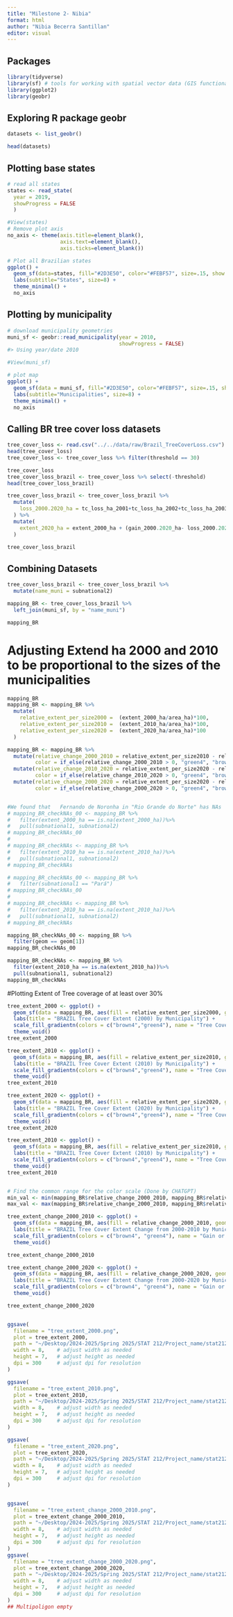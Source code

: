 ```yaml
---
title: "Milestone 2- Nibia"
format: html
author: "Nibia Becerra Santillan"
editor: visual
---
```


## Packages

```r
library(tidyverse)
library(sf) # tools for working with spatial vector data (GIS functionality, mapping)
library(ggplot2)
library(geobr)
```

## Exploring R package geobr 

```r
datasets <- list_geobr()

head(datasets)

```
## Plotting base states

```r
# read all states
states <- read_state(
  year = 2019, 
  showProgress = FALSE
  )

#View(states)
# Remove plot axis
no_axis <- theme(axis.title=element_blank(),
                 axis.text=element_blank(),
                 axis.ticks=element_blank())

# Plot all Brazilian states
ggplot() +
  geom_sf(data=states, fill="#2D3E50", color="#FEBF57", size=.15, show.legend = FALSE) +
  labs(subtitle="States", size=8) +
  theme_minimal() +
  no_axis
```

## Plotting by municipality

```r
# download municipality geometries
muni_sf <- geobr::read_municipality(year = 2010,
                                    showProgress = FALSE)
#> Using year/date 2010

#View(muni_sf)

# plot map
ggplot() +
  geom_sf(data = muni_sf, fill="#2D3E50", color="#FEBF57", size=.15, show.legend = FALSE) +
  labs(subtitle="Municipalities", size=8) +
  theme_minimal() +
  no_axis
```


## Calling BR tree cover loss datasets

```r

tree_cover_loss <- read.csv("../../data/raw/Brazil_TreeCoverLoss.csv")
head(tree_cover_loss)
tree_cover_loss <- tree_cover_loss %>% filter(threshold == 30)

tree_cover_loss
tree_cover_loss_brazil <- tree_cover_loss %>% select(-threshold)
head(tree_cover_loss_brazil)
```

```r
tree_cover_loss_brazil <- tree_cover_loss_brazil %>% 
  mutate(
    loss_2000.2020_ha = tc_loss_ha_2001+tc_loss_ha_2002+tc_loss_ha_2003+tc_loss_ha_2004+tc_loss_ha_2005+tc_loss_ha_2006+tc_loss_ha_2007+tc_loss_ha_2008+tc_loss_ha_2009+tc_loss_ha_2010+tc_loss_ha_2011+tc_loss_ha_2012+tc_loss_ha_2013+tc_loss_ha_2014+tc_loss_ha_2015+tc_loss_ha_2016+tc_loss_ha_2017+tc_loss_ha_2018+tc_loss_ha_2019+tc_loss_ha_2020
  ) %>% 
  mutate(
    extent_2020_ha = extent_2000_ha + (gain_2000.2020_ha- loss_2000.2020_ha) ## If the forest was 10 in 2000, and then it gained 3 and then lost 5. It would be 10 + (3-5) = 10-2 = 8
  )

tree_cover_loss_brazil
```

## Combining Datasets

```r

tree_cover_loss_brazil <- tree_cover_loss_brazil %>% 
  mutate(name_muni = subnational2)

mapping_BR <- tree_cover_loss_brazil %>%
  left_join(muni_sf, by = "name_muni")

mapping_BR
```

# Adjusting Extend ha 2000 and 2010 to be proportional to the sizes of the municipalities

```r

mapping_BR
mapping_BR <- mapping_BR %>% 
  mutate(
    relative_extent_per_size2000 =  (extent_2000_ha/area_ha)*100,
    relative_extent_per_size2010 =  (extent_2010_ha/area_ha)*100,
    relative_extent_per_size2020 =  (extent_2020_ha/area_ha)*100
  )

mapping_BR <- mapping_BR %>% 
  mutate(relative_change_2000_2010 = relative_extent_per_size2010 - relative_extent_per_size2000, #If it was 10 in 2000, and 12 in 2010, then it would be 12-10 = 2 (positive number), which means that now there is more tree cover loss
         color = if_else(relative_change_2000_2010 > 0, "green4", "brown4")) %>% 
  mutate(relative_change_2010_2020 = relative_extent_per_size2020 - relative_extent_per_size2010, 
         color = if_else(relative_change_2010_2020 > 0, "green4", "brown4")) %>% 
  mutate(relative_change_2000_2020 = relative_extent_per_size2020 - relative_extent_per_size2000, 
         color = if_else(relative_change_2000_2020 > 0, "green4", "brown4"))


#We found that   Fernando de Noronha in "Rio Grande do Norte" has NAs
# mapping_BR_checkNAs_00 <- mapping_BR %>% 
#   filter(extent_2000_ha == is.na(extent_2000_ha))%>%
#   pull(subnational1, subnational2) 
# mapping_BR_checkNAs_00
# 
# mapping_BR_checkNAs <- mapping_BR %>% 
#   filter(extent_2010_ha == is.na(extent_2010_ha))%>% 
#   pull(subnational1, subnational2) 
# mapping_BR_checkNAs

# mapping_BR_checkNAs_00 <- mapping_BR %>% 
#   filter(subnational1 == "Pará")
# mapping_BR_checkNAs_00
# 
# mapping_BR_checkNAs <- mapping_BR %>% 
#   filter(extent_2010_ha == is.na(extent_2010_ha))%>% 
#   pull(subnational1, subnational2) 
# mapping_BR_checkNAs

mapping_BR_checkNAs_00 <- mapping_BR %>% 
  filter(geom == geom[1])
mapping_BR_checkNAs_00

mapping_BR_checkNAs <- mapping_BR %>% 
  filter(extent_2010_ha == is.na(extent_2010_ha))%>% 
  pull(subnational1, subnational2) 
mapping_BR_checkNAs
```


#Plotting Extent of Tree coverage of at least over 30%

```r
tree_extent_2000 <- ggplot() +
  geom_sf(data = mapping_BR, aes(fill = relative_extent_per_size2000, geometry = geom), color = NA) +
  labs(title = "BRAZIL Tree Cover Extent (2000) by Municipality") +
  scale_fill_gradientn(colors = c("brown4","green4"), name = "Tree Cover (ha)", na.value = "grey") +
  theme_void()
tree_extent_2000 

tree_extent_2010 <- ggplot() +
  geom_sf(data = mapping_BR, aes(fill = relative_extent_per_size2010, geometry = geom), color = NA) +
  labs(title = "BRAZIL Tree Cover Extent (2010) by Municipality") +
  scale_fill_gradientn(colors = c("brown4","green4"), name = "Tree Cover (ha)", na.value = "grey") +
  theme_void()
tree_extent_2010 

tree_extent_2020 <- ggplot() +
  geom_sf(data = mapping_BR, aes(fill = relative_extent_per_size2020, geometry = geom), color = NA) +
  labs(title = "BRAZIL Tree Cover Extent (2020) by Municipality") +
  scale_fill_gradientn(colors = c("brown4","green4"), name = "Tree Cover (ha)", na.value = "grey") +
  theme_void()
tree_extent_2020 

tree_extent_2010 <- ggplot() +
  geom_sf(data = mapping_BR, aes(fill = relative_extent_per_size2010, geometry = geom), color = NA) +
  labs(title = "BRAZIL Tree Cover Extent (2010) by Municipality") +
  scale_fill_gradientn(colors = c("brown4","green4"), name = "Tree Cover (ha)", na.value = "grey") +
  theme_void()
tree_extent_2010


# Find the common range for the color scale (Done by CHATGPT)
min_val <- min(mapping_BR$relative_change_2000_2010, mapping_BR$relative_change_2000_2020, na.rm = TRUE)
max_val <- max(mapping_BR$relative_change_2000_2010, mapping_BR$relative_change_2000_2020, na.rm = TRUE)

tree_extent_change_2000_2010 <- ggplot() +
  geom_sf(data = mapping_BR, aes(fill = relative_change_2000_2010, geometry = geom), color = NA) +
  labs(title = "BRAZIL Tree Cover Extent Change from 2000-2010 by Municipality") +
  scale_fill_gradientn(colors = c("brown4", "green4"), name = "Gain or loss (%)", na.value = "grey", limits = c(min_val, max_val)) +
  theme_void()

tree_extent_change_2000_2010

tree_extent_change_2000_2020 <- ggplot() +
  geom_sf(data = mapping_BR, aes(fill = relative_change_2000_2020, geometry = geom), color = NA) +
  labs(title = "BRAZIL Tree Cover Extent Change from 2000-2020 by Municipality") +
  scale_fill_gradientn(colors = c("brown4", "green4"), name = "Gain or loss (%)", na.value = "grey", limits = c(min_val, max_val)) +
  theme_void()

tree_extent_change_2000_2020


ggsave(
  filename = "tree_extent_2000.png",
  plot = tree_extent_2000,
  path = "~/Desktop/2024-2025/Spring 2025/STAT 212/Project_name/stat212-final-project/",
  width = 8,    # adjust width as needed
  height = 7,   # adjust height as needed
  dpi = 300     # adjust dpi for resolution
)

ggsave(
  filename = "tree_extent_2010.png",
  plot = tree_extent_2010,
  path = "~/Desktop/2024-2025/Spring 2025/STAT 212/Project_name/stat212-final-project/",
  width = 8,    # adjust width as needed
  height = 7,   # adjust height as needed
  dpi = 300     # adjust dpi for resolution
)

ggsave(
  filename = "tree_extent_2020.png",
  plot = tree_extent_2020,
  path = "~/Desktop/2024-2025/Spring 2025/STAT 212/Project_name/stat212-final-project/",
  width = 8,    # adjust width as needed
  height = 7,   # adjust height as needed
  dpi = 300     # adjust dpi for resolution
)


ggsave(
  filename = "tree_extent_change_2000_2010.png",
  plot = tree_extent_change_2000_2010,
  path = "~/Desktop/2024-2025/Spring 2025/STAT 212/Project_name/stat212-final-project/",
  width = 8,    # adjust width as needed
  height = 7,   # adjust height as needed
  dpi = 300     # adjust dpi for resolution
)
ggsave(
  filename = "tree_extent_change_2000_2020.png",
  plot = tree_extent_change_2000_2020,
  path = "~/Desktop/2024-2025/Spring 2025/STAT 212/Project_name/stat212-final-project/",
  width = 8,    # adjust width as needed
  height = 7,   # adjust height as needed
  dpi = 300     # adjust dpi for resolution
)
## Multipoligon empty
```


